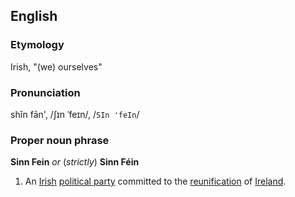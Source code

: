 ==English==
===Etymology===
Irish, "(we) ourselves"<!--not "ourselves alone" - see the Wikipedia page-->

===Pronunciation===
shĭn fān', /ʃɪn ˈfeɪn/, /<tt>SIn 'feIn</tt>/

===Proper noun phrase===
{{wikipedia}}
'''Sinn Fein''' ''or'' (''strictly'') '''Sinn Féin'''

#An [[Irish]] [[political party]] committed to the [[reunification]] of [[Ireland]].